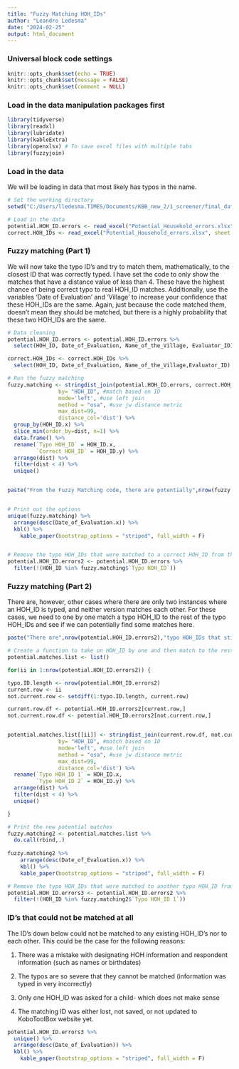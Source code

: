 ```yaml
---
title: "Fuzzy Matching HOH_IDs"
author: "Leandro Ledesma"
date: "2024-02-25"
output: html_document
---
```


### Universal block code settings

```r
knitr::opts_chunk$set(echo = TRUE)
knitr::opts_chunk$set(message = FALSE)
knitr::opts_chunk$set(comment = NULL)

```

### Load in the data manipulation packages first

```r
library(tidyverse)
library(readxl)
library(lubridate)
library(kableExtra)
library(openxlsx) # To save excel files with multiple tabs
library(fuzzyjoin)
```

### Load in the data 

We will be loading in data that most likely has typos in the name. 


```r
# Set the working directory
setwd("C:/Users/lledesma.TIMES/Documents/KBB_new_2/1_screener/final_data")

# Load in the data
potential.HOH_ID.errors <- read_excel("Potential_Household_errors.xlsx", sheet = "error_household")
correct.HOH_IDs <- read_excel("Potential_Household_errors.xlsx", sheet = "correct_household")

```

### Fuzzy matching (Part 1)

We will now take the typo ID's and try to match them, mathematically, to the closest ID that was correctly typed. I have set the code to only show the matches that have a distance value of less than 4. These have the highest chance of being correct typo to real HOH_ID matches. Additionally, use the variables 'Date of Evaluation' and 'Village' to increase your confidence that these HOH_IDs are the same. Again, just because the code matched them, doesn't mean they should be matched, but there is a highly probability that these two HOH_IDs are the same. 

```r
# Data cleaning
potential.HOH_ID.errors <- potential.HOH_ID.errors %>%
  select(HOH_ID, Date_of_Evaluation, Name_of_the_Village, Evaluator_ID)

correct.HOH_IDs <- correct.HOH_IDs %>%
  select(HOH_ID, Date_of_Evaluation, Name_of_the_Village,Evaluator_ID)

# Run the fuzzy matching
fuzzy.matching <- stringdist_join(potential.HOH_ID.errors, correct.HOH_IDs, 
                by= "HOH_ID", #match based on ID
                mode='left', #use left join
                method = "osa", #use jw distance metric
                max_dist=99, 
                distance_col='dist') %>%
  group_by(HOH_ID.x) %>%
  slice_min(order_by=dist, n=1) %>%
  data.frame() %>%
  rename(`Typo HOH_ID` = HOH_ID.x, 
         `Correct HOH_ID` = HOH_ID.y) %>%
  arrange(dist) %>%
  filter(dist < 4) %>%
  unique()


paste("From the Fuzzy Matching code, there are potentially",nrow(fuzzy.matching),"typo IDs that were matched to real HOH_IDs")


# Print out the options
unique(fuzzy.matching) %>%
  arrange(desc(Date_of_Evaluation.x)) %>%
  kbl() %>%
    kable_paper(bootstrap_options = "striped", full_width = F)


# Remove the typo HOH_IDs that were matched to a correct HOH_ID from the 'potential.HOH_ID.errors' data frame
potential.HOH_ID.errors2 <- potential.HOH_ID.errors %>%
  filter(!(HOH_ID %in% fuzzy.matching$`Typo HOH_ID`))

```


### Fuzzy matching (Part 2)

There are, however, other cases where there are only two instances where an HOH_ID is typed, and neither version matches each other. For these cases, we need to one by one match a typo HOH_ID to the rest of the typo HOH_IDs and see if we can potentially find some matches here. 


```r
paste("There are",nrow(potential.HOH_ID.errors2),"typo HOH_IDs that still need to be matched")

# Create a function to take on HOH_ID by one and then match to the rest in the data frame
potential.matches.list <- list()

for(ii in 1:nrow(potential.HOH_ID.errors2)) {

typo.ID.length <- nrow(potential.HOH_ID.errors2)
current.row <- ii
not.current.row <- setdiff(1:typo.ID.length, current.row)

current.row.df <- potential.HOH_ID.errors2[current.row,]
not.current.row.df <- potential.HOH_ID.errors2[not.current.row,]


potential.matches.list[[ii]] <- stringdist_join(current.row.df, not.current.row.df, 
                by= "HOH_ID", #match based on ID
                mode='left', #use left join
                method = "osa", #use jw distance metric
                max_dist=99, 
                distance_col='dist') %>%
  rename(`Typo HOH_ID 1` = HOH_ID.x, 
         `Type HOH_ID 2` = HOH_ID.y) %>%
  arrange(dist) %>%
  filter(dist < 4) %>%
  unique()

}

# Print the new potential matches 
fuzzy.matching2 <- potential.matches.list %>%
  do.call(rbind,.)
  
fuzzy.matching2 %>%
    arrange(desc(Date_of_Evaluation.x)) %>%
    kbl() %>%
    kable_paper(bootstrap_options = "striped", full_width = F)

# Remove the typo HOH_IDs that were matched to another typo HOH_ID from the 'potential.HOH_ID.errors' data frame
potential.HOH_ID.errors3 <- potential.HOH_ID.errors2 %>%
  filter(!(HOH_ID %in% fuzzy.matching2$`Typo HOH_ID 1`))

```


### ID's that could not be matched at all

The ID's down below could not be matched to any existing HOH_ID's nor to each other. This could be the case for the following reasons:

1) There was a mistake with designating HOH information and respondent information (such as names or birthdates)

2) The typos are so severe that they cannot be matched (information was typed in very incorrectly)

3) Only one HOH_ID was asked for a child- which does not make sense

4) The matching ID was either lost, not saved, or not updated to KoboToolBox website yet. 


```r
potential.HOH_ID.errors3 %>%
  unique() %>%
  arrange(desc(Date_of_Evaluation)) %>%
  kbl() %>%
    kable_paper(bootstrap_options = "striped", full_width = F)

```



